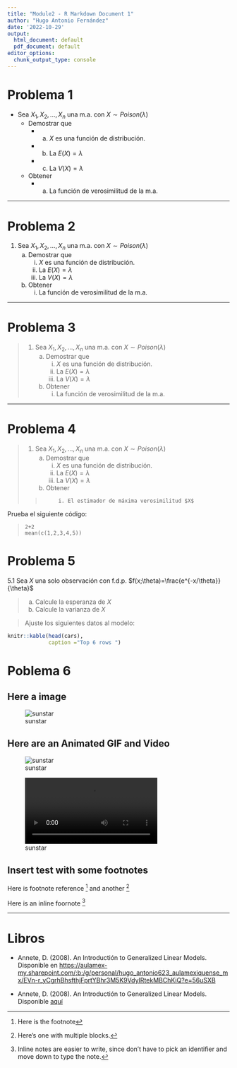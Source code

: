```yaml
---
title: "Module2 - R Markdown Document 1"
author: "Hugo Antonio Fernández"
date: '2022-10-29'
output:
  html_document: default
  pdf_document: default
editor_options:
  chunk_output_type: console
---
```


# Problema 1

* Sea $X_1,X_2,...,X_n$ una m.a. con $X\sim Poison(\lambda)$
    - Demostrar que 
        + (a) $X$ es una función de distribución.
        + (b) La $E(X)=\lambda$
        + (c) La $V(X)=\lambda$
    - Obtener
        + (a) La función de verosimilitud de la m.a.
        
---

# Problema 2

1. Sea $X_1,X_2,...,X_n$ una m.a. con $X\sim Poison(\lambda)$
    a. Demostrar que 
        i. $X$ es una función de distribución.
        ii. La $E(X)=\lambda$
        iii. La $V(X)=\lambda$
    b. Obtener
        i. La función de verosimilitud de la m.a.
        
---

# Problema 3

> 1. Sea $X_1,X_2,...,X_n$ una m.a. con $X\sim Poison(\lambda)$
>    a. Demostrar que 
>        i. $X$ es una función de distribución.
>        ii. La $E(X)=\lambda$
>        iii. La $V(X)=\lambda$
>    b. Obtener
>        i. La función de verosimilitud de la m.a.

---

# Problema 4

> 1. Sea $X_1,X_2,...,X_n$ una m.a. con $X\sim Poison(\lambda)$
>    a. Demostrar que 
>        i. $X$ es una función de distribución.
>        ii. La $E(X)=\lambda$
>        iii. La $V(X)=\lambda$
>    b. Obtener
>
> >          i. El estimador de máxima verosimilitud $X$


Prueba el siguiente código:

>     2+2
>     mean(c(1,2,3,4,5))


# Problema 5

5.1 Sea $X$ una solo observación con f.d.p. $f(x;\theta)=\frac{e^{-x/\theta}}{\theta}$

> (a) Calcule la esperanza de $X$
> (b) Calcule la varianza de $X$

> Ajuste los siguientes datos al modelo:

```r
knitr::kable(head(cars),
             caption ="Top 6 rows ")
```


# Poblema 6

## Here a image 

![sunstar](sunstar.png)

## Here are an Animated GIF and Video

![sunstar](sunstar/sunstar.gif)

![sunstar](sunstar/sunstar.mp4)


## Insert test with some footnotes

Here is footnote reference [^l] and another [^longnote]

Here is an inline foornote ^[Inline notes are easier to write, since don't have to pick an identifier and move down to type the note.]

[^l]: Here is the footnote
[^longnote]: Here's one with multiple blocks.




- - -





# Libros

* Annete, D. (2008). An Introductión to Generalized Linear Models. Disponible en <https://aulamex-my.sharepoint.com/:b:/g/personal/hugo_antonio623_aulamexiquense_mx/EVn-r_yCgrhBhsfthjFprtYBhr3M5K9VdyIRtekMBChKiQ?e=56uSXB>

* Annete, D. (2008). An Introductión to Generalized Linear Models. Disponible [aquí](https://aulamex-my.sharepoint.com/:b:/g/personal/hugo_antonio623_aulamexiquense_mx/EVn-r_yCgrhBhsfthjFprtYBhr3M5K9VdyIRtekMBChKiQ?e=56uSXB)



